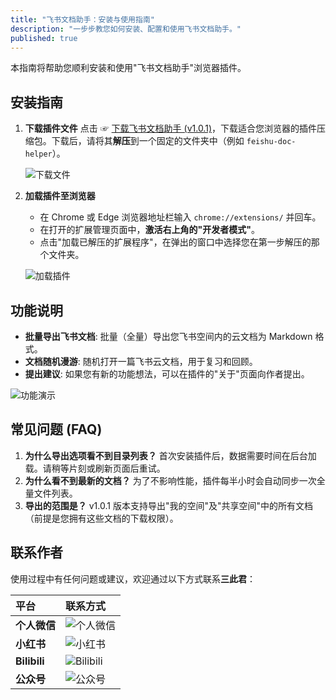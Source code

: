 ```yaml
---
title: "飞书文档助手：安装与使用指南"
description: "一步步教您如何安装、配置和使用飞书文档助手。"
published: true
---
```


本指南将帮助您顺利安装和使用"飞书文档助手"浏览器插件。

## 安装指南

1.  **下载插件文件**
    点击 ☞ [下载飞书文档助手 (v1.0.1)](https://pan.quark.cn/s/6a4b25e2c015#/list/share/dfbf7aacb138454bbe2164f1d77ac086-飞书文档助手)，下载适合您浏览器的插件压缩包。下载后，请将其**解压**到一个固定的文件夹中（例如 `feishu-doc-helper`）。

    ![下载文件](https://sancijun.feishu.cn/space/api/box/stream/download/asynccode/?code=ZmM0OTUxYjBjNDA0MDFkMTMwODcwYjk1YWRlMDZmOGZfSTdUN3U4UFFKTG44REpVYnlaa2Vud1FoVmxkNXRabnJfVG9rZW46VHRQYmJSWFZCb1RNTVh4UHVRWGM1ZmtiblhjXzE3NTEwODkyNDY6MTc1MTA5Mjg0Nl9WNA)

2.  **加载插件至浏览器**
    - 在 Chrome 或 Edge 浏览器地址栏输入 `chrome://extensions/` 并回车。
    - 在打开的扩展管理页面中，**激活右上角的"开发者模式"**。
    - 点击"加载已解压的扩展程序"，在弹出的窗口中选择您在第一步解压的那个文件夹。

    ![加载插件](https://sancijun.feishu.cn/space/api/box/stream/download/asynccode/?code=ZGE0NjJkZDAwMGJkOTE0OGQ1YWQxYTM3MjZjNmE4OThfaXZCRXlVUDRpbXdvR2MyZTRwN1g2V2RaUVg5anZiNFlfVG9rZW46Q1Z4VWIxZGpxb1c4akp4N3hTSGNVb0s0bk1oXzE3NTEwODkyNDY6MTc1MTA5Mjg0Nl9WNA)

## 功能说明

- **批量导出飞书文档**: 批量（全量）导出您飞书空间内的云文档为 Markdown 格式。
- **文档随机漫游**: 随机打开一篇飞书云文档，用于复习和回顾。
- **提出建议**: 如果您有新的功能想法，可以在插件的"关于"页面向作者提出。

![功能演示](https://sancijun.feishu.cn/space/api/box/stream/download/asynccode/?code=YmQzN2ZkY2JlMWIwNzhkMDJhMjZkMDI2ODY0MmQ1ZDNfZThyeGNKY2VaaXhiYTdRMWg5QjVIOFFNUTNBVEtZcHJfVG9rZW46S1ZOT2JiRXltb3Rjc2d4QThGNWN3VGlwbm5lXzE3NTEwODkyNDY6MTc1MTA5Mjg0Nl9WNA)

## 常见问题 (FAQ)

1.  **为什么导出选项看不到目录列表？**
    首次安装插件后，数据需要时间在后台加载。请稍等片刻或刷新页面后重试。
2.  **为什么看不到最新的文档？**
    为了不影响性能，插件每半小时会自动同步一次全量文件列表。
3.  **导出的范围是？**
    v1.0.1 版本支持导出"我的空间"及"共享空间"中的所有文档（前提是您拥有这些文档的下载权限）。

## 联系作者

使用过程中有任何问题或建议，欢迎通过以下方式联系**三此君**：

| 平台 | 联系方式 |
| :--- | :--- |
| **个人微信** | ![个人微信](https://sancijun.feishu.cn/space/api/box/stream/download/asynccode/?code=YzM2OGZiNmZkOTI3Yzk2MzIwMzBiNzc1NTA0NjQ1YjhfQllRenpFS0dmc0paZW1vQjV1a241clcwRDZkYmMwdEhfVG9rZW46RVdvMmI3U0xFbzQycmV4NFpKM2N2YzU5bjRmXzE3NTEwODkyNDY6MTc1MTA5Mjg0Nl9WNA) |
| **小红书** | ![小红书](https://sancijun.feishu.cn/space/api/box/stream/download/asynccode/?code=N2FlNDBkODI4ODk2Zjg2NWFlMDUzMzgxOWUyNjQ2ZGFfWE56NTFZT0p6aExzRWluQTduWUtvY3N5SWJIRGVVNmNfVG9rZW46TjZmTWJkdUJlb2lvZUl4RjB3RGNPUXBSbm5jXzE3NTEwODkyNDY6MTc1MTA5Mjg0Nl9WNA) |
| **Bilibili** | ![Bilibili](https://sancijun.feishu.cn/space/api/box/stream/download/asynccode/?code=ZTQ0MDJjNTc5MjRjMjUxMWRlNmZkNTc4ODZkZDhlYWRfUnU1Zkg5a1VCdXlWTmNXOFVnOTZCeFpIa0NYNmFzR3dfVG9rZW46UUtweGJPWWJkb2JOaUt4Z3RUeWNOeUk0bnBlXzE3NTEwODkyNDY6MTc1MTA5Mjg0Nl9WNA) |
| **公众号** | ![公众号](https://sancijun.feishu.cn/space/api/box/stream/download/asynccode/?code=OGQ5MTJkMGRmMDgzNTQ1NzI5ZmViODEyOGY2ZDVlOWJfaUVuVnNNa2c4ZlhtbllNbmZGZmFQWjZEdDdUN2hGemNfVG9rZW46RVdGNWJ0Yzdsb3lseTZ4N0pEUWNHNUN0bmxnXzE3NTEwODkyNDY6MTc1MTA5Mjg0Nl9WNA) |
